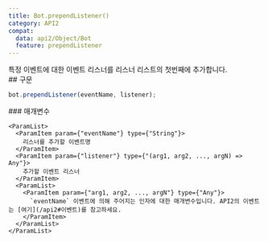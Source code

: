 ```yaml
---
title: Bot.prependListener()
category: API2
compat:
  data: api2/Object/Bot
  feature: prependListener
---
```


<Section>
  특정 이벤트에 대한 이벤트 리스너를 리스너 리스트의 첫번째에 추가합니다.
</Section>
<Section>
  ## 구문

  ~~~js
  bot.prependListener(eventName, listener);
  ~~~

  <Section>
    ### 매개변수

    <ParamList>
      <ParamItem param={"eventName"} type={"String"}>
        리스너를 추가할 이벤트명
      </ParamItem>
      <ParamItem param={"listener"} type={"(arg1, arg2, ..., argN) => Any"}>
        추가할 이벤트 리스너
      </ParamItem>
      <ParamList>
        <ParamItem param={"arg1, arg2, ..., argN"} type={"Any"}>
          `eventName` 이벤트에 의해 주어지는 인자에 대한 매개변수입니다. API2의 이벤트는 [여기](/api2#이벤트)를 참고하세요.
        </ParamItem>
      </ParamList>
    </ParamList>
  </Section>
</Section>